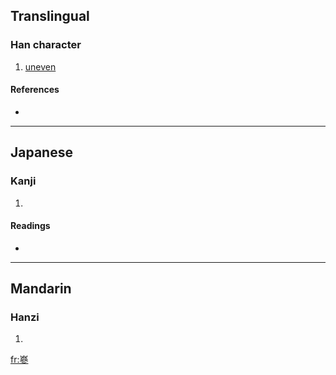 ==Translingual==

===Han character===
{{Han char|rn=46|rad=山|as=11|sn=14|four=2220<sub>2</sub>|canj=山戈戈竹 (UIIH)}}

# [[uneven]]

====References====
* {{Han ref|kx=0318.160|dkj=08398|dj=0618.340|hdz=10796.030|uh=5D7E|ud=23934|bh=E1AD|bd=57773}}

----

==Japanese==

===Kanji===
{{ja-kanji|grade=|rs=山11}}

# {{defn|Japanese}}

====Readings====
* {{ja-readings|on=[[しん]] (shin), [[さん]] (san), [[そん]] (son)|kun=}}

----

==Mandarin==

===Hanzi===
{{cmn-hanzi|pin=[[cēn]] ([[cen1]]), [[lǚ]] ([[lü3]])|wg=ts'en<sup>1</sup>, lü<sup>3</sup>}}

# {{defn|Mandarin}}

[[fr:嵾]]